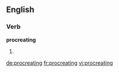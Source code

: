 ==English==

===Verb===
'''procreating'''

# {{present participle of|procreate}}

[[de:procreating]]
[[fr:procreating]]
[[vi:procreating]]